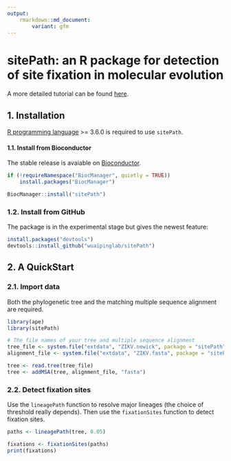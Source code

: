 ```yaml
---
output: 
    rmarkdown::md_document:
        variant: gfm
---
```


# sitePath: an R package for detection of site fixation in molecular evolution

A more detailed tutorial can be found [here](https://wuaipinglab.github.io/sitePath/).

## 1. Installation

[R programming language](https://cran.r-project.org/) >= 3.6.0 is required to use `sitePath`.

#### 1.1. Install from Bioconductor
The stable release is avaiable on [Bioconductor](https://bioconductor.org/packages/release/bioc/html/sitePath.html).
```r
if (!requireNamespace("BiocManager", quietly = TRUE))
    install.packages("BiocManager")

BiocManager::install("sitePath")
```

### 1.2. Install from GitHub
The package is in the experimental stage but gives the newest feature:
```r
install.packages("devtools")
devtools::install_github("wuaipinglab/sitePath")
```

## 2. A QuickStart

### 2.1. Import data

Both the phylogenetic tree and the matching multiple sequence alignment are required.

```r
library(ape)
library(sitePath)

# The file names of your tree and multiple sequence alignment
tree_file <- system.file("extdata", "ZIKV.newick", package = "sitePath")
alignment_file <- system.file("extdata", "ZIKV.fasta", package = "sitePath")

tree <- read.tree(tree_file)
tree <- addMSA(tree, alignment_file, "fasta")
```

### 2.2. Detect fixation sites

Use the `lineagePath` function to resolve major lineages (the choice of threshold really depends). Then use the `fixationSites` function to detect fixation sites.

```r
paths <- lineagePath(tree, 0.05)

fixations <- fixationSites(paths)
print(fixations)
```
